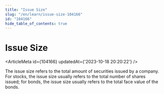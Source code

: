 ```yaml
---
title: "Issue Size"
slug: "/en/learn/issue-size-104166"
id: "104166"
hide_table_of_contents: true
---
```



# Issue Size

<ArticleMeta id={104166} updatedAt={'2023-10-18 20:20:22'} />
<div className='border-solid border-b border-t-0 my-4 border-[var(--ifm-color-gray-300)]' />

The issue size refers to the total amount of securities issued by a company. For stocks, the issue size usually refers to the total number of shares issued; for bonds, the issue size usually refers to the total face value of the bonds.
